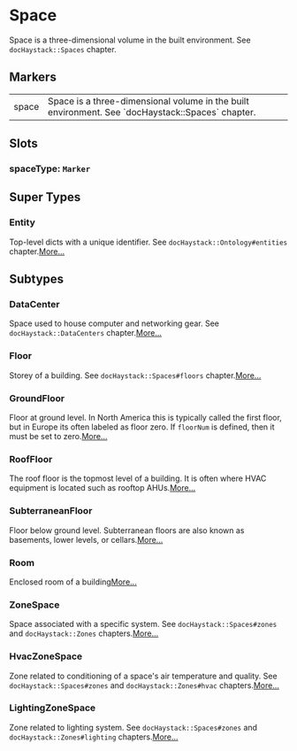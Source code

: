 # Space
Space is a three-dimensional volume in the built environment.
See `docHaystack::Spaces` chapter.
## Markers
<table>
<tbody>
<tr>
<td className='p-2 align-top'><span className='bg-sky-200 rounded-md px-3 py-1 text-sky-700 block font-semibold text-center text-sm'>space </span></td>
<td className='p-2 align-top'>Space is a three-dimensional volume in the built environment. See `docHaystack::Spaces` chapter.</td>
</tr>
</tbody>
</table>

## Slots

### spaceType: `Marker`


## Super Types
### Entity
Top-level dicts with a unique identifier.
See `docHaystack::Ontology#entities` chapter.[More...](./Entity)


## Subtypes
### DataCenter
Space used to house computer and networking gear.
See `docHaystack::DataCenters` chapter.[More...](./DataCenter)
### Floor
Storey of a building.  See `docHaystack::Spaces#floors` chapter.[More...](./Floor)
### GroundFloor
Floor at ground level.  In North America this is typically called
the first floor, but in Europe its often labeled as floor zero.
If `floorNum` is defined, then it must be set to zero.[More...](./GroundFloor)
### RoofFloor
The roof floor is the topmost level of a building.  It is often
where HVAC equipment is located such as rooftop AHUs.[More...](./RoofFloor)
### SubterraneanFloor
Floor below ground level.  Subterranean floors are also known as
basements, lower levels, or cellars.[More...](./SubterraneanFloor)
### Room
Enclosed room of a building[More...](./Room)
### ZoneSpace
Space associated with a specific system.
See `docHaystack::Spaces#zones` and `docHaystack::Zones` chapters.[More...](./ZoneSpace)
### HvacZoneSpace
Zone related to conditioning of a space&#39;s air temperature and quality.
See `docHaystack::Spaces#zones` and `docHaystack::Zones#hvac` chapters.[More...](./HvacZoneSpace)
### LightingZoneSpace
Zone related to lighting system.
See `docHaystack::Spaces#zones` and `docHaystack::Zones#lighting` chapters.[More...](./LightingZoneSpace)
